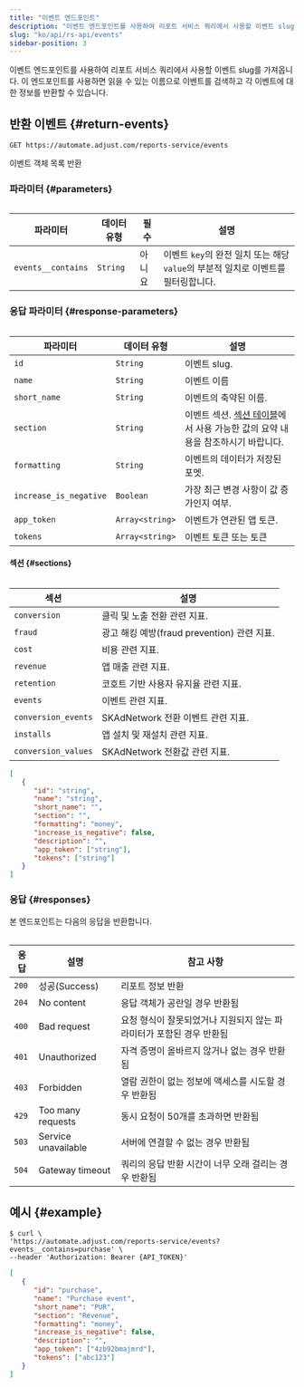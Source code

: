```yaml
---
title: "이벤트 엔드포인트"
description: "이벤트 엔드포인트를 사용하여 리포트 서비스 쿼리에서 사용할 이벤트 slug를 가져옵니다.  "
slug: "ko/api/rs-api/events"
sidebar-position: 3
---
```


이벤트 엔드포인트를 사용하여 리포트 서비스 쿼리에서 사용할 이벤트 slug를 가져옵니다. 이 엔드포인트를 사용하면 읽을 수 있는 이름으로 이벤트를 검색하고 각 이벤트에 대한 정보를 반환할 수 있습니다.

## 반환 이벤트 {#return-events}

<CodeBlock title="엔드포인트" highlight="/reports-service/events">

```http
GET https://automate.adjust.com/reports-service/events
```

</CodeBlock>

이벤트 객체 목록 반환

### 파라미터 {#parameters}

<Table>

| 파라미터           | 데이터 유형 | 필수   | 설명                                                                              |
| ------------------ | ----------- | ------ | --------------------------------------------------------------------------------- |
| `events__contains` | `String`    | 아니요 | 이벤트 `key`의 완전 일치 또는 해당 `value`의 부분적 일치로 이벤트를 필터링합니다. |

</Table>

### 응답 파라미터 {#response-parameters}

<Table>

| 파라미터               | 데이터 유형     | 설명                                                                                                  |
| ---------------------- | --------------- | ----------------------------------------------------------------------------------------------------- |
| `id`                   | `String`        | 이벤트 slug.                                                                                          |
| `name`                 | `String`        | 이벤트 이름                                                                                           |
| `short_name`           | `String`        | 이벤트의 축약된 이름.                                                                                 |
| `section`              | `String`        | 이벤트 섹션. [섹션 테이블](#rs-events-sections)에서 사용 가능한 값의 요약 내용을 참조하시기 바랍니다. |
| `formatting`           | `String`        | 이벤트의 데이터가 저장된 포멧.                                                                        |
| `increase_is_negative` | `Boolean`       | 가장 최근 변경 사항이 값 증가인지 여부.                                                               |
| `app_token`            | `Array<string>` | 이벤트가 연관된 앱 토큰.                                                                              |
| `tokens`               | `Array<string>` | 이벤트 토큰 또는 토큰                                                                                 |

</Table>

#### 섹션 {#sections}

<Table>

| 섹션                | 설명                                          |
| ------------------- | --------------------------------------------- |
| `conversion`        | 클릭 및 노출 전환 관련 지표.                  |
| `fraud`             | 광고 해킹 예방\(fraud prevention\) 관련 지표. |
| `cost`              | 비용 관련 지표.                               |
| `revenue`           | 앱 매출 관련 지표.                            |
| `retention`         | 코호트 기반 사용자 유지율 관련 지표.          |
| `events`            | 이벤트 관련 지표.                             |
| `conversion_events` | SKAdNetwork 전환 이벤트 관련 지표.            |
| `installs`          | 앱 설치 및 재설치 관련 지표.                  |
| `conversion_values` | SKAdNetwork 전환값 관련 지표.                 |

</Table>
<CodeBlock title="응답 형식">

```json
[
   {
      "id": "string",
      "name": "string",
      "short_name": "",
      "section": "",
      "formatting": "money",
      "increase_is_negative": false,
      "description": "",
      "app_token": ["string"],
      "tokens": ["string"]
   }
]
```

</CodeBlock>

### 응답 {#responses}

본 엔드포인트는 다음의 응답을 반환합니다.

<Table>

| 응답  | 설명                | 참고 사항                                                            |
| ----- | ------------------- | -------------------------------------------------------------------- |
| `200` | 성공\(Success\)     | 리포트 정보 반환                                                     |
| `204` | No content          | 응답 객체가 공란일 경우 반환됨                                       |
| `400` | Bad request         | 요청 형식이 잘못되었거나 지원되지 않는 파라미터가 포함된 경우 반환됨 |
| `401` | Unauthorized        | 자격 증명이 올바르지 않거나 없는 경우 반환됨                         |
| `403` | Forbidden           | 열람 권한이 없는 정보에 액세스를 시도할 경우 반환됨                  |
| `429` | Too many requests   | 동시 요청이 50개를 초과하면 반환됨                                   |
| `503` | Service unavailable | 서버에 연결할 수 없는 경우 반환됨                                    |
| `504` | Gateway timeout     | 쿼리의 응답 반환 시간이 너무 오래 걸리는 경우 반환됨                 |

</Table>

## 예시 {#example}

<CodeBlock title="cURL" highlight="events__contains=purchase">

```console
$ curl \
'https://automate.adjust.com/reports-service/events?events__contains=purchase' \
--header 'Authorization: Bearer {API_TOKEN}'
```

</CodeBlock>
<CodeBlock title="성공적인 응답">

```json
[
   {
      "id": "purchase",
      "name": "Purchase event",
      "short_name": "PUR",
      "section": "Revenue",
      "formatting": "money",
      "increase_is_negative": false,
      "description": "",
      "app_token": ["4zb92bmajmrd"],
      "tokens": ["abc123"]
   }
]
```

</CodeBlock>
